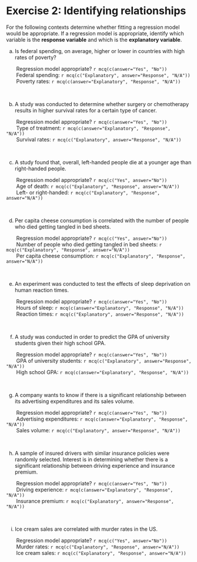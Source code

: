 # Exercise 2: Identifying relationships

For the following contexts determine whether fitting a regression model would be appropriate. If a regression model is appropriate, identify which variable is the **response variable** and which is the **explanatory variable**.

(a) Is federal spending, on average, higher or lower in countries with high rates of poverty?

|        Regression model appropriate? `r mcq(c(answer="Yes", "No"))`

|        Federal spending: `r mcq(c("Explanatory", answer="Response", "N/A"))`

|        Poverty rates: `r mcq(c(answer="Explanatory", "Response", "N/A"))`

<br>

(b) A study was conducted to determine whether surgery or chemotherapy results in higher survival rates for a certain type of cancer.

|        Regression model appropriate? `r mcq(c(answer="Yes", "No"))` 

|        Type of treatment: `r mcq(c(answer="Explanatory", "Response", "N/A"))`

|        Survival rates: `r mcq(c("Explanatory", answer="Response", "N/A"))`

<br>

(c) A study found that, overall, left-handed people die at a younger age than right-handed people.

|        Regression model appropriate? `r mcq(c("Yes", answer="No"))` 

|        Age of death: `r mcq(c("Explanatory", "Response", answer="N/A"))`

|        Left- or right-handed: `r mcq(c("Explanatory", "Response", answer="N/A"))`

<br>

(d) Per capita cheese consumption is correlated with the number of people who died getting tangled in bed sheets.

|        Regression model appropriate? `r mcq(c("Yes", answer="No"))`

|        Number of people who died getting tangled in bed sheets: `r mcq(c("Explanatory", "Response", answer="N/A"))`

|        Per capita cheese consumption: `r mcq(c("Explanatory", "Response", answer="N/A"))`

<br>

(e) An experiment was conducted to test the effects of sleep deprivation on human reaction times.

|        Regression model appropriate? `r mcq(c(answer="Yes", "No"))` 

|        Hours of sleep: `r mcq(c(answer="Explanatory", "Response", "N/A"))` 

|        Reaction times: `r mcq(c("Explanatory", answer="Response", "N/A"))`

<br>

(f) A study was conducted in order to predict the GPA of university students given their high school GPA.

|        Regression model appropriate? `r mcq(c(answer="Yes", "No"))`

|        GPA of university students: `r mcq(c("Explanatory", answer="Response", "N/A"))` 

|        High school GPA: `r mcq(c(answer="Explanatory", "Response", "N/A"))`

<br>

(g) A company wants to know if there is a significant relationship between its advertising expenditures and its sales volume.

|        Regression model appropriate? `r mcq(c(answer="Yes", "No"))` 

|        Advertising expenditures: `r mcq(c(answer="Explanatory", "Response", "N/A"))` 

|        Sales volume: `r mcq(c("Explanatory", answer="Response", "N/A"))`

<br>

(h) A sample of insured drivers with similar insurance policies were randomly selected. Interest is in determining whether there is a significant relationship between driving experience and insurance premium.

|        Regression model appropriate? `r mcq(c(answer="Yes", "No"))` 

|        Driving experience: `r mcq(c(answer="Explanatory", "Response", "N/A"))`

|        Insurance premium: `r mcq(c("Explanatory", answer="Response", "N/A"))` 

<br>

(i) Ice cream sales are correlated with murder rates in the US.

|        Regression model appropriate? `r mcq(c("Yes", answer="No"))`

|        Murder rates: `r mcq(c("Explanatory", "Response", answer="N/A"))`

|        Ice cream sales: `r mcq(c("Explanatory", "Response", answer="N/A"))`
